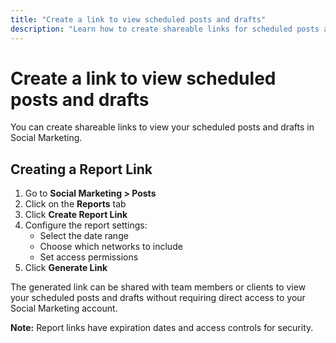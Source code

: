 ```yaml
---
title: "Create a link to view scheduled posts and drafts"
description: "Learn how to create shareable links for scheduled posts and drafts"
---
```


# Create a link to view scheduled posts and drafts

You can create shareable links to view your scheduled posts and drafts in Social Marketing.

## Creating a Report Link

1. Go to **Social Marketing > Posts**
2. Click on the **Reports** tab
3. Click **Create Report Link**
4. Configure the report settings:
   - Select the date range
   - Choose which networks to include
   - Set access permissions
5. Click **Generate Link**

The generated link can be shared with team members or clients to view your scheduled posts and drafts without requiring direct access to your Social Marketing account.

**Note:** Report links have expiration dates and access controls for security.